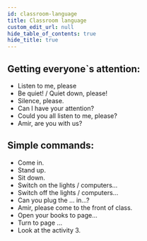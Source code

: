 ```yaml
---
id: classroom-language
title: Classroom language
custom_edit_url: null
hide_table_of_contents: true
hide_title: true
---
```



## Getting everyone`s attention: <AudioButton url="/media/Getting everyone’s attention.7bfe8ba1.mp3" />

* Listen to me, please
* Be quiet! / Quiet down, please!
* Silence, please.
* Can I have your attention?
* Could you all listen to me, please?
* Amir, are you with us?

## Simple commands: <AudioButton url="/media/Simple commands.47c655da.mp3" />

* Come in.
* Stand up.
* Sit down.
* Switch on the lights / computers...
* Switch off the lights / computers...
* Can you plug the ... in...?
* Amir, please come to the front of class.
* Open your books to page...
* Turn to page ...
* Look at the activity 3.
